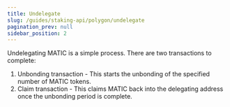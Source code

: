 ```yaml
---
title: Undelegate
slug: /guides/staking-api/polygon/undelegate
pagination_prev: null
sidebar_position: 2
---
```


Undelegating MATIC is a simple process. There are two transactions to complete:

1. Unbonding transaction - This starts the unbonding of the specified number of MATIC tokens.
2. Claim transaction - This claims MATIC back into the delegating address once the unbonding period is complete.
